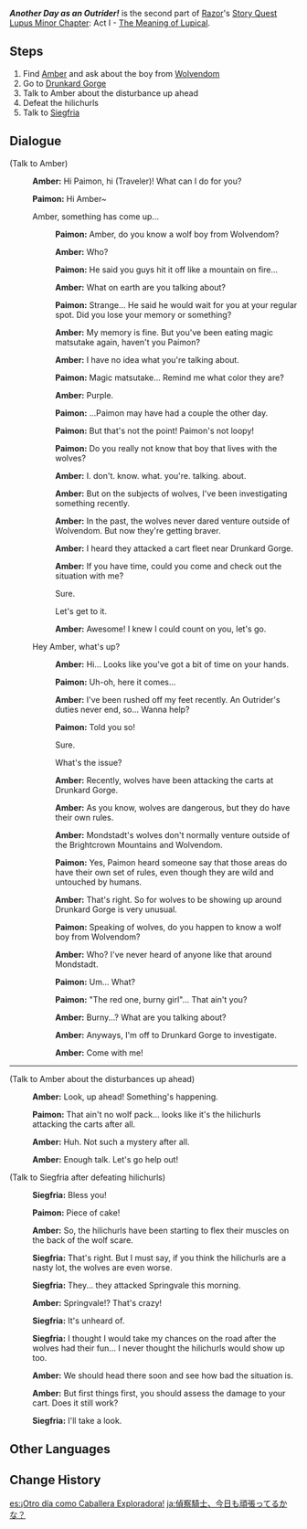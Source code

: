 {{Quest Infobox
|id            = 00452
|image         = Story Quest Another Day as an Outrider!.png
|type          = Story
|chapter       = Lupus Minor Chapter
|actNum        = I
|part          = 2
|act           = The Meaning of Lupical
|character     = Razor
|startLocation = [[Starfell Valley]], [[Mondstadt]]
|region        = Mondstadt
|area          = Starfell Valley
|prev          = Wolves' Territory
|next          = Ravaged by Wolves
|exp           = 275
|mora          = 10,000
|other         = {{Card|Adventurer's Experience|5}}{{Card|Mystic Enhancement Ore|2}}
|characters    = Amber;Paimon;Siegfria;Traveler
|voiced        = yes
}}
'''''Another Day as an Outrider!''''' is the second part of [[Razor]]'s [[Story Quest]] [[Lupus Minor Chapter]]: Act I - [[The Meaning of Lupical]].

==Steps==
#Find [[Amber]] and ask about the boy from [[Wolvendom]]
#Go to [[Drunkard Gorge]]
#Talk to Amber about the disturbance up ahead
#Defeat the hilichurls
#Talk to [[Siegfria]]

==Dialogue==
{{Quest Description|On your last legs from being attacked by an enormous slime, you were rescued by a young man named [[Razor]]. Razor, who calls a wolf pack family, mentioned a "red one, burny girl." You have your guesses as to who that is...}}
{{Dialogue start}}
;(Talk to Amber)
:{{A|vo rzlq002 1 ambor 01.ogg}} '''Amber:''' Hi Paimon, hi (Traveler)! What can I do for you?
:{{A|vo rzlq002 1 paimon 01.ogg}} '''Paimon:''' Hi Amber~
:{{DIcon}} Amber, something has come up...
::{{A|vo rzlq002 1 paimon 02a.ogg}} '''Paimon:''' Amber, do you know a wolf boy from Wolvendom?
::{{A|vo rzlq002 1 ambor 01a.ogg}} '''Amber:''' Who?
::{{A|vo rzlq002 1 paimon 02a 1.ogg}} '''Paimon:''' He said you guys hit it off like a mountain on fire...
::{{A|vo rzlq002 1 ambor 01a 1.ogg}} '''Amber:''' What on earth are you talking about?
::{{A|vo rzlq002 1 paimon 02a 2.ogg}} '''Paimon:''' Strange... He said he would wait for you at your regular spot. Did you lose your memory or something?
::{{A|vo rzlq002 1 ambor 01a 2.ogg}} '''Amber:''' My memory is fine. But you've been eating magic matsutake again, haven't you Paimon?
::{{A|vo rzlq002 1 ambor 01a 3.ogg}} '''Amber:''' I have no idea what you're talking about.
::{{A|vo rzlq002 1 paimon 02a 3.ogg}} '''Paimon:''' Magic matsutake... Remind me what color they are?
::{{A|vo rzlq002 1 ambor 01a 4.ogg}} '''Amber:''' Purple.
::{{A|vo rzlq002 1 paimon 02a 4.ogg}} '''Paimon:''' ...Paimon may have had a couple the other day.
::{{A|vo rzlq002 1 paimon 02a 5.ogg}} '''Paimon:''' But that's not the point! Paimon's not loopy!
::{{A|vo rzlq002 1 paimon 02a 6.ogg}} '''Paimon:''' Do you really not know that boy that lives with the wolves?
::{{A|vo rzlq002 1 ambor 01a 5.ogg}} '''Amber:''' I. don't. know. what. you're. talking. about.
::{{A|vo rzlq002 1 ambor 01a 6.ogg}} '''Amber:''' But on the subjects of wolves, I've been investigating something recently.
::{{A|vo rzlq002 1 ambor 01a 7.ogg}} '''Amber:''' In the past, the wolves never dared venture outside of Wolvendom. But now they're getting braver.
::{{A|vo rzlq002 1 ambor 01a 8.ogg}} '''Amber:''' I heard they attacked a cart fleet near Drunkard Gorge.
::{{A|vo rzlq002 1 ambor 01a 9.ogg}} '''Amber:''' If you have time, could you come and check out the situation with me?
::{{DIcon}} Sure.
::{{DIcon}} Let's get to it.
::{{A|vo rzlq002 1 ambor 01a 10.ogg}} '''Amber:''' Awesome! I knew I could count on you, let's go.
:{{DIcon}} Hey Amber, what's up?
::{{A|vo rzlq002 1 ambor 01b.ogg}} '''Amber:''' Hi... Looks like you've got a bit of time on your hands.
::{{A|vo rzlq002 1 paimon 02b.ogg}} '''Paimon:''' Uh-oh, here it comes...
::{{A|vo rzlq002 1 ambor 01b 1.ogg}} '''Amber:''' I've been rushed off my feet recently. An Outrider's duties never end, so... Wanna help?
::{{A|vo rzlq002 1 paimon 02b 1.ogg}} '''Paimon:''' Told you so!
::{{DIcon}} Sure.
::{{DIcon}} What's the issue?
::{{A|vo rzlq002 1 ambor 01b 2.ogg}} '''Amber:''' Recently, wolves have been attacking the carts at Drunkard Gorge.
::{{A|vo rzlq002 1 ambor 01b 3.ogg}} '''Amber:''' As you know, wolves are dangerous, but they do have their own rules.
::{{A|vo rzlq002 1 ambor 01b 4.ogg}} '''Amber:''' Mondstadt's wolves don't normally venture outside of the Brightcrown Mountains and Wolvendom.
::{{A|vo rzlq002 1 paimon 02b 2.ogg}} '''Paimon:''' Yes, Paimon heard someone say that those areas do have their own set of rules, even though they are wild and untouched by humans.
::{{A|vo rzlq002 1 ambor 01b 5.ogg}} '''Amber:''' That's right. So for wolves to be showing up around Drunkard Gorge is very unusual.
::{{A|vo rzlq002 1 paimon 02b 3.ogg}} '''Paimon:''' Speaking of wolves, do you happen to know a wolf boy from Wolvendom?
::{{A|vo rzlq002 1 ambor 01b 6.ogg}} '''Amber:''' Who? I've never heard of anyone like that around Mondstadt.
::{{A|vo rzlq002 1 paimon 02b 4.ogg}} '''Paimon:''' Um... What?
::{{A|vo rzlq002 1 paimon 02b 5.ogg}} '''Paimon:''' "The red one, burny girl"... That ain't you?
::{{A|vo rzlq002 1 ambor 01b 7.ogg}} '''Amber:''' Burny...? What are you talking about?
::{{A|vo rzlq002 1 ambor 01b 8.ogg}} '''Amber:''' Anyways, I'm off to Drunkard Gorge to investigate.
::{{A|vo rzlq002 1 ambor 01b 9.ogg}} '''Amber:''' Come with me!

----

;(Talk to Amber about the disturbances up ahead)
:{{A|vo rzlq002 3 ambor 01.ogg}} '''Amber:''' Look, up ahead! Something's happening.
:{{A|vo rzlq002 3 paimon 01.ogg}} '''Paimon:''' That ain't no wolf pack... looks like it's the hilichurls attacking the carts after all.
:{{A|vo rzlq002 3 ambor 02.ogg}} '''Amber:''' Huh. Not such a mystery after all.
:{{A|vo rzlq002 3 ambor 03.ogg}} '''Amber:''' Enough talk. Let's go help out!

;(Talk to Siegfria after defeating hilichurls)
:{{A|vo rzlq002 5 siegfria 01.ogg}} '''Siegfria:''' Bless you!
:{{A|vo rzlq002 5 paimon 01.ogg}} '''Paimon:''' Piece of cake!
:{{A|vo rzlq002 5 ambor 01.ogg}} '''Amber:''' So, the hilichurls have been starting to flex their muscles on the back of the wolf scare.
:{{A|vo rzlq002 5 siegfria 02.ogg}} '''Siegfria:''' That's right. But I must say, if you think the hilichurls are a nasty lot, the wolves are even worse.
:{{A|vo rzlq002 5 siegfria 03.ogg}} '''Siegfria:''' They... they attacked Springvale this morning.
:{{A|vo rzlq002 5 ambor 02.ogg}} '''Amber:''' Springvale!? That's crazy!
:{{A|vo rzlq002 5 siegfria 04.ogg}} '''Siegfria:''' It's unheard of.
:{{A|vo rzlq002 5 siegfria 05.ogg}} '''Siegfria:''' I thought I would take my chances on the road after the wolves had their fun... I never thought the hilichurls would show up too.
:{{A|vo rzlq002 5 ambor 03.ogg}} '''Amber:''' We should head there soon and see how bad the situation is.
:{{A|vo rzlq002 5 ambor 04.ogg}} '''Amber:''' But first things first, you should assess the damage to your cart. Does it still work?
:{{A|vo rzlq002 5 siegfria 06.ogg}} '''Siegfria:''' I'll take a look.
{{Dialogue end}}

==Other Languages==
{{Other Languages
|en      = Another Day as an Outrider!
|zhs     = 侦察骑士，又一天！
|zhs_rm  = Zhēnchá Qíshì, Yòu Yītiān!
|zht     = 偵察騎士，又一天！
|zht_rm  = Zhēnchá Qíshì, Yòu Yītiān!
|zh_tl   = Scout Knight, Another Day!
|ja      = 偵察騎士、今日も頑張ってるかな？
|ja_rm   = Teisatsu Kishi, Kyou mo Ganbatteru ka na?
|ja_tl   = Scout Knight, Working Hard Today, Too?
|ko      = 또 하루를 시작하는 정찰 기사
|ko_rm   = Tto Haru-reul Sijakhaneun Jeongchal Gisa
|ko_tl   = A Scout Knight to Start Another Day
|es      = ¡Otro día como Caballera Exploradora!
|es_tl   = Another Day as a Scout Knight!
|fr      = Une nouvelle journée pour l'Éclaireuse&nbsp;!
|fr_tl   = A New Day for the Scout!
|ru      = Ещё один день из жизни скаута
|ru_tl   = One More Day From Scout's Life
|th      = อีกหนึ่งวันของอัศวินลาดตระเวน!
|th_rm   = 
|th_tl   = 
|vi      = Kỵ Sĩ Trinh Thám, lại là một ngày mới!
|vi_tl   = 
|de      = Ein neuer Tag für einen Kundschafter!
|de_tl   = A New Day for the Outlander!
|id      = Hari yang Baru Bagi Seorang Outrider!
|id_tl   = A New Day For An Outrider!
|pt      = Um Dia Novo como uma Aventureira
|pt_tl   = A New Day as an Adventurer
|tr      = Bir Kaşif Olarak Bir Gün Daha!
|tr_tl   = 
|it      = Un altro giorno da Vigilante!
|it_tl   = 
}}

==Change History==
{{Change History|1.0}}

[[es:¡Otro día como Caballera Exploradora!]]
[[ja:偵察騎士、今日も頑張ってるかな？]]